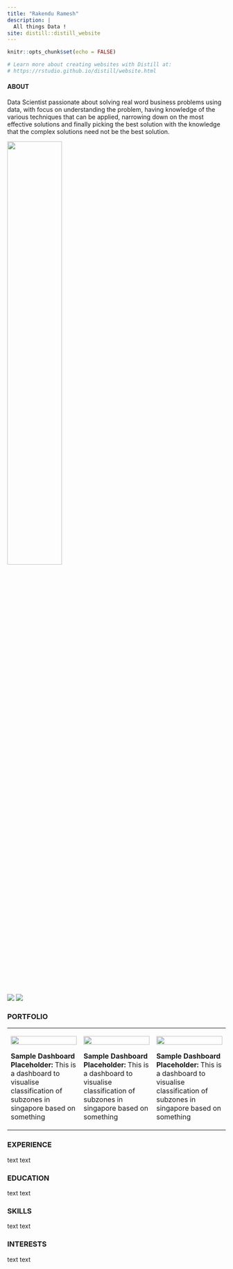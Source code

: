```yaml
---
title: "Rakendu Ramesh"
description: |
  All things Data !
site: distill::distill_website
---
```


```r
knitr::opts_chunk$set(echo = FALSE)

# Learn more about creating websites with Distill at:
# https://rstudio.github.io/distill/website.html

```
#### ABOUT

Data Scientist passionate about solving real word business problems using data, with focus on understanding the problem, having knowledge of the various techniques that can be applied, narrowing down on the most effective solutions and finally picking the best solution with the knowledge that the complex solutions need not be the best solution.

![](image/datascientist.jpg){width=50%}


<a class="social-icon" href="https://www.linkedin.com/in/rakendu-ramesh/"><i class="fab fa-linkedin-in"></i></a>
<a class="social-icon" href="https://github.com/RakenduR"><i class="fab fa-github"></i></a>
<a class="social-icon" href="https://stackoverflow.com/users/16270975/rakendu"><i class="fab fa-stack-overflow"></i></a>
<a class="social-icon" href="https://community.rstudio.com/u/RakenduR/summary"><i class="fab fa-r-project"></i></a>
<a class="social-icon" href="https://public.tableau.com/app/profile/rakendu5820"><img class="circular_image" src = "image/tableau.jpg"/></a>
<a class="social-icon" href="https://community.jmp.com/t5/user/viewprofilepage/user-id/31669"><img class="circular_image" src = "image/jmp.jpg"/></a>

### PORTFOLIO

<table>
  <tr>
    <td width=30%>
    [![](image/rdashboard1.png){width=100%}](https://isss608vaproject.shinyapps.io/Choropleth/)
    
    **Sample Dashboard Placeholder:** This is a dashboard to visualise classification of subzones in singapore based on something

    </td>
    <td  width=30%>
    [![](image/rdashboard1.png){width=100%}](https://isss608vaproject.shinyapps.io/Choropleth/)
    
    **Sample Dashboard Placeholder:** This is a dashboard to visualise classification of subzones in singapore based on something
    
    </td>
    <td width=30%>
    [![](image/rdashboard1.png){width=100%}](https://isss608vaproject.shinyapps.io/Choropleth/)
    
    **Sample Dashboard Placeholder:** This is a dashboard to visualise classification of subzones in singapore based on something
    
    </td>
  </tr>
</table>




### EXPERIENCE

text text

### EDUCATION

text text

### SKILLS

text text

### INTERESTS

text text